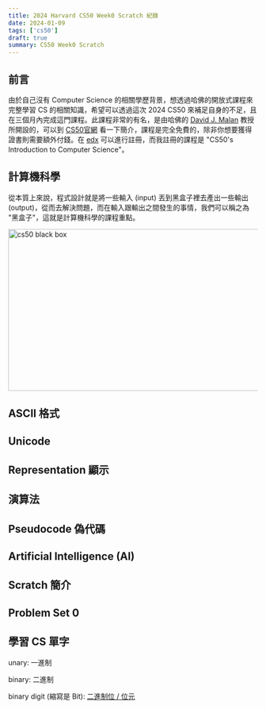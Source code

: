 ```yaml
---
title: 2024 Harvard CS50 Week0 Scratch 紀錄
date: 2024-01-09
tags: ['cs50']
draft: true
summary: CS50 Week0 Scratch
---
```


## 前言

由於自己沒有 Computer Science 的相關學歷背景，想透過哈佛的開放式課程來完整學習 CS 的相關知識，希望可以透過這次 2024 CS50 來補足自身的不足，且在三個月內完成這門課程。此課程非常的有名，是由哈佛的 [David J. Malan](https://cs.harvard.edu/malan/) 教授所開設的，可以到 [CS50官網](https://cs50.harvard.edu/x/2024/) 看一下簡介，課程是完全免費的，除非你想要獲得證書則需要額外付錢。在 [edx](https://cs50.edx.org) 可以進行註冊，而我註冊的課程是 "CS50's Introduction to Computer Science"。

## 計算機科學

從本質上來說，程式設計就是將一些輸入 (input) 丟到黑盒子裡去產出一些輸出 (output)，從而去解決問題，而在輸入跟輸出之間發生的事情，我們可以稱之為 "黑盒子"，這就是計算機科學的課程重點。

<Image
  src="/static/posts/cs50/week0-black-box.png"
  width="673"
  height="326"
  alt="cs50 black box"
/>

## ASCII 格式

## Unicode

## Representation 顯示

## 演算法

## Pseudocode 偽代碼

## Artificial Intelligence (AI)

## Scratch 簡介

## Problem Set 0

## 學習 CS 單字

unary: 一進制

binary: 二進制

binary digit (縮寫是 Bit): [二進制位 / 位元](https://zh.wikipedia.org/zh-tw/%E4%BD%8D%E5%85%83)
